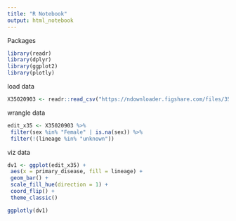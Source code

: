 ```yaml
---
title: "R Notebook"
output: html_notebook
---
```



Packages
```r
library(readr)
library(dplyr)
library(ggplot2)
library(plotly)
```

load data
```r
X35020903 <- readr::read_csv("https://ndownloader.figshare.com/files/35020903")

```

wrangle data
```r

edit_x35 <- X35020903 %>%
 filter(sex %in% "Female" | is.na(sex)) %>%
 filter(!(lineage %in% "unknown"))

```

viz data
```r

dv1 <- ggplot(edit_x35) +
 aes(x = primary_disease, fill = lineage) +
 geom_bar() +
 scale_fill_hue(direction = 1) +
 coord_flip() +
 theme_classic()

ggplotly(dv1) 

```

